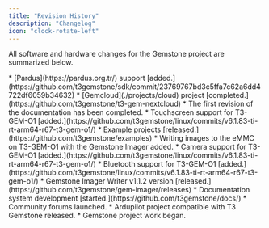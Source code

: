 ```yaml
---
title: "Revision History"
description: "Changelog"
icon: "clock-rotate-left"
---
```


All software and hardware changes for the Gemstone project are summarized below.

<Update label="September 2025">
  * [Pardus](https://pardus.org.tr/) support [added.](https://github.com/t3gemstone/sdk/commit/23769767bd3c5ffa7c62a6dd4722df6059b34632)
</Update>

<Update label="August 2025">
  * [Gemcloud](./projects/cloud) project [completed.](https://github.com/t3gemstone/t3-gem-nextcloud)
</Update>

<Update label="July 2025">
  * The first revision of the documentation has been completed.
  * Touchscreen support for T3-GEM-O1 [added.](https://github.com/t3gemstone/linux/commits/v6.1.83-ti-rt-arm64-r67-t3-gem-o1/)
  * Example projects [released.](https://github.com/t3gemstone/examples)
  * Writing images to the eMMC on T3-GEM-O1 with the Gemstone Imager added.
</Update>

<Update label="June 2025">
  * Camera support for T3-GEM-O1 [added.](https://github.com/t3gemstone/linux/commits/v6.1.83-ti-rt-arm64-r67-t3-gem-o1/)
  * Bluetooth support for T3-GEM-O1 [added.](https://github.com/t3gemstone/linux/commits/v6.1.83-ti-rt-arm64-r67-t3-gem-o1/)
  * Gemstone Imager Writer v1.1.2 version [released.](https://github.com/t3gemstone/gem-imager/releases)
  * Documentation system development [started.](https://github.com/t3gemstone/docs/)
</Update>

<Update label="April 2025">
  * Community forums launched.
  * Ardupilot project compatible with T3 Gemstone released.
</Update>

<Update label="January 2025">
  * Gemstone project work began.
</Update>
